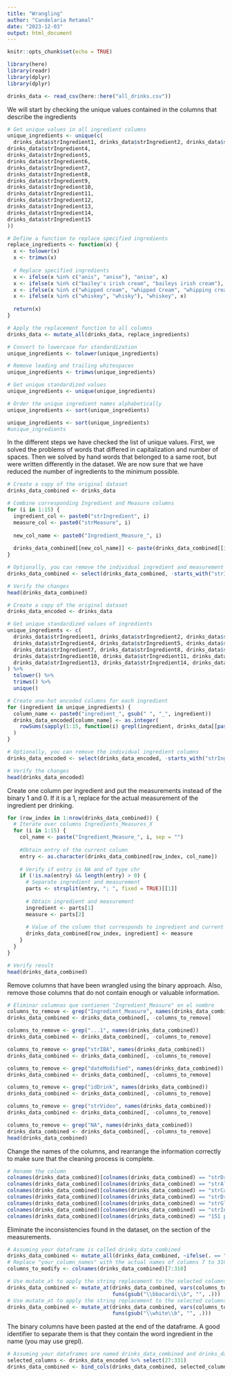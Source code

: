 ```yaml
---
title: "Wrangling"
author: "Candelaria Retamal"
date: "2023-12-03"
output: html_document
---
```


```r
knitr::opts_chunk$set(echo = TRUE)
```

```r
library(here)
library(readr)
library(dplyr)
library(dplyr)
```

```r
drinks_data <- read_csv(here::here("all_drinks.csv"))
```

We will start by checking the unique values contained in the columns that describe the ingredients

```r
# Get unique values in all ingredient columns
unique_ingredients <- unique(c(
  drinks_data$strIngredient1, drinks_data$strIngredient2, drinks_data$strIngredient3,
drinks_data$strIngredient4,
drinks_data$strIngredient5,
drinks_data$strIngredient6,
drinks_data$strIngredient7,
drinks_data$strIngredient8,
drinks_data$strIngredient9,
drinks_data$strIngredient10,
drinks_data$strIngredient11,
drinks_data$strIngredient12,
drinks_data$strIngredient13,
drinks_data$strIngredient14,
drinks_data$strIngredient15
))

# Define a function to replace specified ingredients
replace_ingredients <- function(x) {
  x <- tolower(x)
  x <- trimws(x)
  
  # Replace specified ingredients
  x <- ifelse(x %in% c("anis", "anise"), "anise", x)
  x <- ifelse(x %in% c("bailey's irish cream", "baileys irish cream"), "baileys irish cream", x)
  x <- ifelse(x %in% c("whipped cream", "whipped Cream", "whipping cream"), "whipped cream", x)
  x <- ifelse(x %in% c("whiskey", "whisky"), "whiskey", x)
  
  return(x)
}

# Apply the replacement function to all columns
drinks_data <- mutate_all(drinks_data, replace_ingredients)

# Convert to lowercase for standardization
unique_ingredients <- tolower(unique_ingredients)

# Remove leading and trailing whitespaces
unique_ingredients <- trimws(unique_ingredients)

# Get unique standardized values
unique_ingredients <- unique(unique_ingredients)

# Order the unique ingredient names alphabetically
unique_ingredients <- sort(unique_ingredients)

unique_ingredients <- sort(unique_ingredients)
#unique_ingredients
```

In the different steps we have checked the list of unique values. First, we solved the problems of words that differed in capitalization and number of spaces. Then we solved by hand words that belonged to a same root, but were written differently in the dataset. We are now sure that we have reduced the number of ingredients to the minimum possible.

```r
# Create a copy of the original dataset
drinks_data_combined <- drinks_data

# Combine corresponding Ingredient and Measure columns
for (i in 1:15) {
  ingredient_col <- paste0("strIngredient", i)
  measure_col <- paste0("strMeasure", i)
  
  new_col_name <- paste0("Ingredient_Measure_", i)
  
  drinks_data_combined[[new_col_name]] <- paste(drinks_data_combined[[ingredient_col]], drinks_data_combined[[measure_col]], sep = " ; ")
}

# Optionally, you can remove the individual ingredient and measurement columns
drinks_data_combined <- select(drinks_data_combined, -starts_with("strIngredient"), -starts_with("strMeasure"))

# Verify the changes
head(drinks_data_combined)
```

```r
# Create a copy of the original dataset
drinks_data_encoded <- drinks_data

# Get unique standardized values of ingredients
unique_ingredients <- c(
  drinks_data$strIngredient1, drinks_data$strIngredient2, drinks_data$strIngredient3,
  drinks_data$strIngredient4, drinks_data$strIngredient5, drinks_data$strIngredient6,
  drinks_data$strIngredient7, drinks_data$strIngredient8, drinks_data$strIngredient9,
  drinks_data$strIngredient10, drinks_data$strIngredient11, drinks_data$strIngredient12,
  drinks_data$strIngredient13, drinks_data$strIngredient14, drinks_data$strIngredient15
) %>%
  tolower() %>%
  trimws() %>%
  unique()

# Create one-hot encoded columns for each ingredient
for (ingredient in unique_ingredients) {
  column_name <- paste0("ingredient_", gsub(" ", "_", ingredient))
  drinks_data_encoded[column_name] <- as.integer(
    rowSums(sapply(1:15, function(i) grepl(ingredient, drinks_data[[paste0("strIngredient", i)]], ignore.case = TRUE))) > 0
  )
}

# Optionally, you can remove the individual ingredient columns
drinks_data_encoded <- select(drinks_data_encoded, -starts_with("strIngredient"))

# Verify the changes
head(drinks_data_encoded)

```

Create one column per ingredient and put the measurements instead of the binary 1 and 0. If it is a 1, replace for the actual measurement of the ingredient per drinking.

```r
for (row_index in 1:nrow(drinks_data_combined)) {
  # Iterate over columns Ingredients_Measures_X
  for (i in 1:15) {
    col_name <- paste("Ingredient_Measure_", i, sep = "")
    
    #Obtain entry of the current column
    entry <- as.character(drinks_data_combined[row_index, col_name])
    
    # Verify if entry is NA and of type chr
    if (!is.na(entry) && length(entry) > 0) {
      # Separate ingredient and measurement
      parts <- strsplit(entry, "; ", fixed = TRUE)[[1]]
      
      # Obtain ingredient and measurement
      ingredient <- parts[1]
      measure <- parts[2]
      
      # Value of the column that corresponds to ingredient and current row
      drinks_data_combined[row_index, ingredient] <- measure
    }
  }
}

# Verify result
head(drinks_data_combined)

```

Remove columns that have been wrangled using the binary approach. Also, remove those columns that do not contain enough or valuable information.

```r
# Eliminar columnas que contienen "Ingredient_Measure" en el nombre
columns_to_remove <- grep("Ingredient_Measure", names(drinks_data_combined))
drinks_data_combined <- drinks_data_combined[, -columns_to_remove]

columns_to_remove <- grep("...1", names(drinks_data_combined))
drinks_data_combined <- drinks_data_combined[, -columns_to_remove]

columns_to_remove <- grep("strIBA", names(drinks_data_combined))
drinks_data_combined <- drinks_data_combined[, -columns_to_remove]

columns_to_remove <- grep("dateModified", names(drinks_data_combined))
drinks_data_combined <- drinks_data_combined[, -columns_to_remove]

columns_to_remove <- grep("idDrink", names(drinks_data_combined))
drinks_data_combined <- drinks_data_combined[, -columns_to_remove]

columns_to_remove <- grep("strVideo", names(drinks_data_combined))
drinks_data_combined <- drinks_data_combined[, -columns_to_remove]

columns_to_remove <- grep("NA", names(drinks_data_combined))
drinks_data_combined <- drinks_data_combined[, -columns_to_remove]
head(drinks_data_combined)
```

Change the names of the columns, and rearrange the information correctly to make sure that the cleaning process is complete.

```r
# Rename the column
colnames(drinks_data_combined)[colnames(drinks_data_combined) == "strDrink"] <- "Name"
colnames(drinks_data_combined)[colnames(drinks_data_combined) == "strAlcoholic"] <- "Type"
colnames(drinks_data_combined)[colnames(drinks_data_combined) == "strCategory"] <- "Category"
colnames(drinks_data_combined)[colnames(drinks_data_combined) == "strDrinkThumb"] <- "Picture"
colnames(drinks_data_combined)[colnames(drinks_data_combined) == "strGlass"] <- "Glass"
colnames(drinks_data_combined)[colnames(drinks_data_combined) == "strInstructions"] <- "Recipe"
colnames(drinks_data_combined)[colnames(drinks_data_combined) == "151 proof rum "] <- "bacardi rum"
```

Eliminate the inconsistencies found in the dataset, on the section of the measurements.

```r
# Assuming your dataframe is called drinks_data_combined
drinks_data_combined <- mutate_all(drinks_data_combined, ~ifelse(. == "NA", NA, .))
# Replace "your_column_names" with the actual names of columns 7 to 310 in your dataframe
columns_to_modify <- colnames(drinks_data_combined)[7:310]

# Use mutate_at to apply the string replacement to the selected columns
drinks_data_combined <- mutate_at(drinks_data_combined, vars(columns_to_modify), 
                                  funs(gsub("\\bbacardi\\b", "", .)))
# Use mutate_at to apply the string replacement to the selected columns
drinks_data_combined <- mutate_at(drinks_data_combined, vars(columns_to_modify), 
                                  funs(gsub("\\white\\b", "", .)))
```

The binary columns have been pasted at the end of the dataframe. A good identifier to separate them is that they contain the word ingredient in the name (you may use grepl).

```r
# Assuming your dataframes are named drinks_data_combined and drinks_data_encoded
selected_columns <- drinks_data_encoded %>% select(27:331)
drinks_data_combined <- bind_cols(drinks_data_combined, selected_columns)
```
